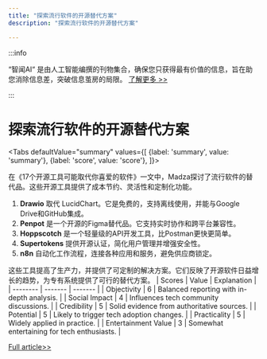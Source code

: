 ```yaml
---
title: "探索流行软件的开源替代方案"
description: "探索流行软件的开源替代方案"

---
```



:::info

“智闻AI“ 是由人工智能编撰的刊物集合，确保您只获得最有价值的信息，旨在助您消除信息差，突破信息茧房的局限。  [了解更多 >>](/)

:::

# 探索流行软件的开源替代方案


<Tabs
	defaultValue="summary"
	values={[
	{label: 'summary', value: 'summary'},
	{label: 'score', value: 'score'},
]}>
<TabItem value="summary">


在《17个开源工具可能取代你喜爱的软件》一文中，Madza探讨了流行软件的替代品。这些开源工具提供了成本节约、灵活性和定制化功能。

1. **Drawio** 取代 LucidChart。它是免费的，支持离线使用，并能与Google Drive和GitHub集成。
2. **Penpot** 是一个开源的Figma替代品。它支持实时协作和跨平台兼容性。
3. **Hoppscotch** 是一个轻量级的API开发工具，比Postman更快更简单。
4. **Supertokens** 提供开源认证，简化用户管理并增强安全性。
5. **n8n** 自动化工作流程，连接各种应用和服务，避免供应商锁定。

这些工具提高了生产力，并提供了可定制的解决方案。它们反映了开源软件日益增长的趋势，为专有系统提供了可行的替代方案。
</TabItem>
<TabItem value="score">
	| Scores     | Value   | Explanation |
	| -------- | ------- | ------- |
	| Objectivity  | 6    | Balanced reporting with in-depth analysis.    |
	| Social Impact | 4     | Influences tech community discussions.    |
	| Credibility    | 5    | Solid evidence from authoritative sources.    |
	| Potential    | 5    | Likely to trigger tech adoption changes.    |
	| Practicality    | 5    | Widely applied in practice.    |
	| Entertainment Value    | 3    | Somewhat entertaining for tech enthusiasts.    |
</TabItem>
</Tabs>

[Full article>>](https://hackernoon.com/17-open-source-tools-that-could-replace-your-favorite-software?source=rss)
